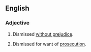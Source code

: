 ==English==

===Adjective===
{{en-adj|-}}

# {{lb|en|law|of a court case}} Dismissed [[without prejudice]].
# {{lb|en|law|of a court case}} Dismissed for want of [[prosecution]].